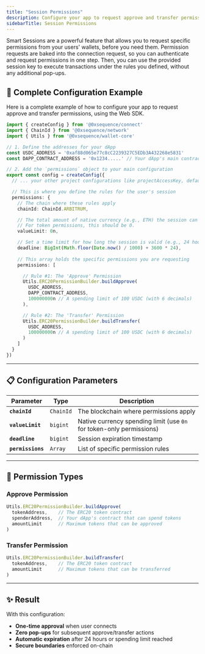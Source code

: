 ```yaml
---
title: "Session Permissions"
description: Configure your app to request approve and transfer permissions, eliminating repeated wallet pop-ups for your users.
sidebarTitle: Session Permissions
---
```


Smart Sessions are a powerful feature that allows you to request specific permissions from your users' wallets, before you need them. Permission requests are baked into the connection request, so you can authenticate and request permissions in one step. Then, you can use the provided session key to execute transactions under the rules you defined, without any additional pop-ups.

## 🔧 Complete Configuration Example

Here is a complete example of how to configure your app to request approve and transfer permissions, using the Web SDK.

```typescript
import { createConfig } from '@0xsequence/connect'
import { ChainId } from '@0xsequence/network'
import { Utils } from '@0xsequence/wallet-core'

// 1. Define the addresses for your dApp
const USDC_ADDRESS = '0xaf88d065e77c8cC2239327C5EDb3A432268e5831'
const DAPP_CONTRACT_ADDRESS = '0x1234.....' // Your dApp's main contract

// 2. Add the `permissions` object to your main configuration
export const config = createConfig({
  // ... your other project configurations like projectAccessKey, defaultTheme, etc.

  // This is where you define the rules for the user's session
  permissions: { 
    // The chain where these rules apply
    chainId: ChainId.ARBITRUM,

    // The total amount of native currency (e.g., ETH) the session can spend.
    // For token permissions, this should be 0.
    valueLimit: 0n,

    // Set a time limit for how long the session is valid (e.g., 24 hours)
    deadline: BigInt(Math.floor(Date.now() / 1000) + 3600 * 24),
    
    // This array holds the specific permissions you are requesting
    permissions: [

      // Rule #1: The 'Approve' Permission
      Utils.ERC20PermissionBuilder.buildApprove(
        USDC_ADDRESS,
        DAPP_CONTRACT_ADDRESS,
        100000000n // A spending limit of 100 USDC (with 6 decimals)
      ),

      // Rule #2: The 'Transfer' Permission
      Utils.ERC20PermissionBuilder.buildTransfer(
        USDC_ADDRESS,
        100000000n // A spending limit of 100 USDC (with 6 decimals)
      )
    ]
  }
})
```

---

## 📋 Configuration Parameters

| Parameter | Type | Description |
|-----------|------|-------------|
| **`chainId`** | `ChainId` | The blockchain where permissions apply |
| **`valueLimit`** | `bigint` | Native currency spending limit (use `0n` for token-only permissions) |
| **`deadline`** | `bigint` | Session expiration timestamp |
| **`permissions`** | `Array` | List of specific permission rules |

---

## 🎯 Permission Types

### Approve Permission
```typescript
Utils.ERC20PermissionBuilder.buildApprove(
  tokenAddress,    // The ERC20 token contract
  spenderAddress,  // Your dApp's contract that can spend tokens
  amountLimit      // Maximum tokens that can be approved
)
```

### Transfer Permission
```typescript
Utils.ERC20PermissionBuilder.buildTransfer(
  tokenAddress,    // The ERC20 token contract
  amountLimit      // Maximum tokens that can be transferred
)
```

---

## ✨ Result

With this configuration:
- **One-time approval** when user connects
- **Zero pop-ups** for subsequent approve/transfer actions
- **Automatic expiration** after 24 hours or spending limit reached
- **Secure boundaries** enforced on-chain